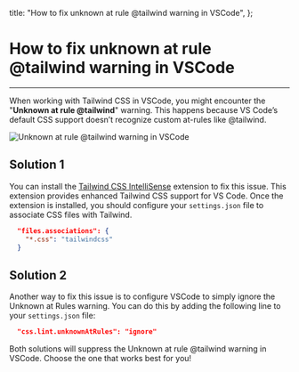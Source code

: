 

  title: "How to fix unknown at rule @tailwind warning in VSCode",
};

<h1>How to fix unknown at rule @tailwind warning in VSCode</h1>

<hr />

When working with Tailwind CSS in VSCode, you might encounter the "**Unknown at rule @tailwind**" warning. This happens because VS Code’s default CSS support doesn’t recognize custom at-rules like @tailwind.

<Image
  src={screenshot}
  alt="Unknown at rule @tailwind warning in VSCode"
  placeholder="blur"
  priority
/>

<h2>Solution 1</h2>

You can install the <a href="https://marketplace.visualstudio.com/items?itemName=bradlc.vscode-tailwindcss" target="_blank">Tailwind CSS IntelliSense</a> extension to fix this issue. This extension provides enhanced Tailwind CSS support for VS Code. Once the extension is installed, you should configure your `settings.json` file to associate CSS files with Tailwind.

```json
  "files.associations": {
    "*.css": "tailwindcss"
  }
```

<h2>Solution 2</h2>

Another way to fix this issue is to configure VSCode to simply ignore the Unknown at Rules warning. You can do this by adding the following line to your `settings.json` file:

```json
  "css.lint.unknownAtRules": "ignore"
```

Both solutions will suppress the Unknown at rule @tailwind warning in VSCode. Choose the one that works best for you!
